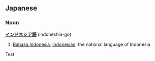 ==Japanese==
===Noun===
'''[[インドネシア]][[語]]''' (indoneshia-go)

# [[Bahasa Indonesia]], [[Indonesian]]; the national language of Indonesia

Test